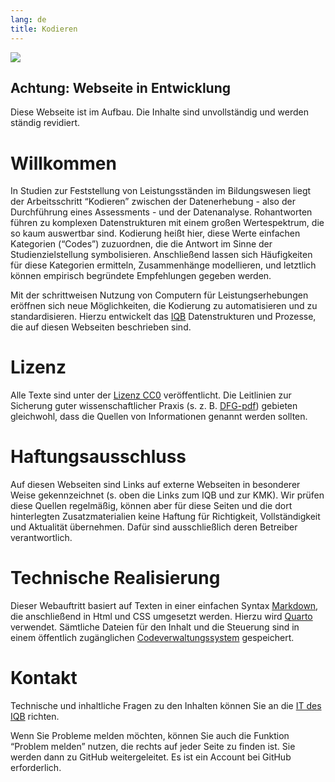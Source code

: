 ```yaml
---
lang: de
title: Kodieren
---
```

![](banner.jpg)

::: {.callout-important}
## Achtung: Webseite in Entwicklung
Diese Webseite ist im Aufbau. Die Inhalte sind unvollständig und werden ständig revidiert.
:::

# Willkommen

In Studien zur Feststellung von Leistungsständen im Bildungswesen liegt der Arbeitsschritt "Kodieren" zwischen der Datenerhebung - also der Durchführung eines Assessments - und der Datenanalyse. Rohantworten führen zu komplexen Datenstrukturen mit einem großen Wertespektrum, die so kaum auswertbar sind. Kodierung heißt hier, diese Werte einfachen Kategorien ("Codes") zuzuordnen, die die Antwort im Sinne der Studienzielstellung symbolisieren. Anschließend lassen sich Häufigkeiten für diese Kategorien ermitteln, Zusammenhänge modellieren, und letztlich können empirisch begründete Empfehlungen gegeben werden.

Mit der schrittweisen Nutzung von Computern für Leistungserhebungen eröffnen sich neue Möglichkeiten, die Kodierung zu automatisieren und zu standardisieren. Hierzu entwickelt das [IQB](https://www.iqb.hu-berlin.de) Datenstrukturen und Prozesse, die auf diesen Webseiten beschrieben sind.

# Lizenz

Alle Texte sind unter der [Lizenz CC0](https://open-educational-resources.de/was-die-cc0-freigabe-bedeutet-und-welche-moeglichkeiten-sie-eroeffnen/) veröffentlicht. Die Leitlinien zur Sicherung guter wissenschaftlicher Praxis (s. z. B. [DFG-pdf](https://www.dfg.de/resource/blob/173732/4166759430af8dc2256f0fa54e009f03/kodex-gwp-data.pdf)) gebieten gleichwohl, dass die Quellen von Informationen genannt werden sollten.

# Haftungsausschluss

Auf diesen Webseiten sind Links auf externe Webseiten in besonderer Weise gekennzeichnet (s. oben die Links zum IQB und zur KMK). Wir prüfen diese Quellen regelmäßig, können aber für diese Seiten und die dort hinterlegten Zusatzmaterialien keine Haftung für Richtigkeit, Vollständigkeit und Aktualität übernehmen. Dafür sind ausschließlich deren Betreiber verantwortlich.

# Technische Realisierung

Dieser Webauftritt basiert auf Texten in einer einfachen Syntax [Markdown](https://markdown.de/), die anschließend in Html und CSS umgesetzt werden. Hierzu wird [Quarto](https://quarto.org/) verwendet. Sämtliche Dateien für den Inhalt und die Steuerung sind in einem öffentlich zugänglichen [Codeverwaltungssystem](https://github.com/iqb-berlin/coding-info) gespeichert.

# Kontakt

Technische und inhaltliche Fragen zu den Inhalten können Sie an die [IT des IQB](mailto:iqb-it@hu-berlin.de) richten.

Wenn Sie Probleme melden möchten, können Sie auch die Funktion "Problem melden" nutzen, die rechts auf jeder Seite zu finden ist. Sie werden dann zu GitHub weitergeleitet. Es ist ein Account bei GitHub erforderlich.
